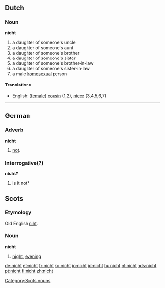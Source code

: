 ==Dutch==
===Noun===
'''nicht'''

# a daughter of someone's uncle
# a daughter of someone's aunt
# a daughter of someone's brother
# a daughter of someone's sister
# a daughter of someone's brother-in-law
# a daughter of someone's sister-in-law 
# a male [[homosexual]] person

====Translations====
*English: ([[female]]) [[cousin]] (1,2), [[niece]] (3,4,5,6,7)

----

==German==
===Adverb===
'''nicht'''
# [[not]].

===Interrogative(?)===
'''nicht?'''
# is it not?


==Scots==
===Etymology===
Old English [[niht]].

===Noun===
'''nicht'''
# [[night]], [[evening]]

[[Category:Scots nouns]]
[[de:nicht]]
[[et:nicht]]
[[fr:nicht]]
[[ko:nicht]]
[[io:nicht]]
[[id:nicht]]
[[hu:nicht]]
[[nl:nicht]]
[[nds:nicht]]
[[pt:nicht]]
[[fi:nicht]]
[[zh:nicht]]